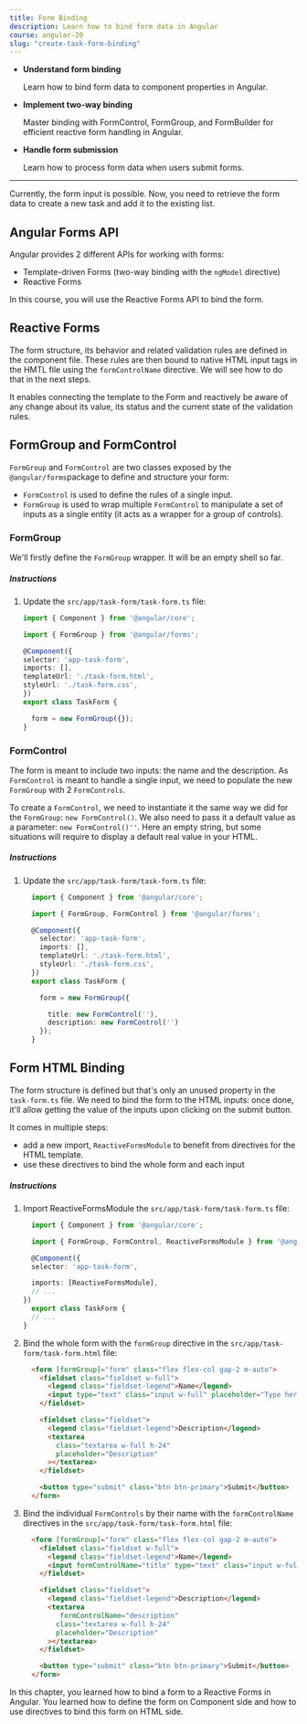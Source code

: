 ```yaml
---
title: Form Binding
description: Learn how to bind form data in Angular
course: angular-20
slug: "create-task-form-binding"
---
```



<NotificationCard state="objective" title="Chapter Objectives">
  <ul className="list-disc pl-4 space-y-2">
    <li>
      <strong>Understand form binding</strong>
      <p>Learn how to bind form data to component properties in Angular.</p>
    </li>
    <li>
      <strong>Implement two-way binding</strong>
      <p>Master binding with FormControl, FormGroup, and FormBuilder for efficient reactive form handling in Angular.</p>
    </li>
    <li>
      <strong>Handle form submission</strong>
      <p>Learn how to process form data when users submit forms.</p>
    </li>
  </ul>
</NotificationCard>

---

Currently, the form input is possible. Now, you need to retrieve the form data to create a new task and add it to the existing list.

## Angular Forms API

Angular provides 2 different APIs for working with forms:

- Template-driven Forms (two-way binding with the `ngModel` directive)
- Reactive Forms

In this course, you will use the Reactive Forms API to bind the form.

## Reactive Forms

The form structure, its behavior and related validation rules are defined in the component file.
These rules are then bound to native HTML input tags in the HMTL file using the `formControlName` directive. We will see how to do that in the next steps.

It enables connecting the template to the Form and reactively be aware of any change about its value, its status and the current state of the validation rules.

## FormGroup and FormControl

`FormGroup` and `FormControl` are two classes exposed by the `@angular/forms`package to define and structure your form:
- `FormControl` is used to define the rules of a single input.
- `FormGroup` is used to wrap multiple `FormControl` to manipulate a set of inputs as a single entity (it acts as a wrapper for a group of controls).

### FormGroup

We'll firstly define the `FormGroup` wrapper. It will be an empty shell so far.

##### Instructions

<Steps>

1. Update the `src/app/task-form/task-form.ts` file:

    ```typescript ins={"Import FormGroup": 2-3}  ins={"Define the FormGroup": 12-13}
    import { Component } from '@angular/core';

    import { FormGroup } from '@angular/forms';

    @Component({
    selector: 'app-task-form',
    imports: [],
    templateUrl: './task-form.html',
    styleUrl: './task-form.css',
    })
    export class TaskForm {

      form = new FormGroup({});
    }
    ```

</Steps>

### FormControl

The form is meant to include two inputs: the name and the description.
As `FormControl` is meant to handle a single input, we need to populate the new `FormGroup` with 2 `FormControls`.

To create a `FormControl`, we need to instantiate it the same way we did for the `FormGroup`: `new FormControl()`.
We also need to pass it a default value as a parameter: `new FormControl()''`.
Here an empty string, but some situations will require to display a default real value in your HTML.

##### Instructions

<Steps>

1. Update the `src/app/task-form/task-form.ts` file:

    ```typescript ins={"Import FormControl": 2-3} ins={"Define the 2 FormControls": 14-16}
      import { Component } from '@angular/core';

      import { FormGroup, FormControl } from '@angular/forms';

      @Component({
        selector: 'app-task-form',
        imports: [],
        templateUrl: './task-form.html',
        styleUrl: './task-form.css',
      })
      export class TaskForm {

        form = new FormGroup({

          title: new FormControl(''),
          description: new FormControl('')
        });
      }
    ```

</Steps>

## Form HTML Binding

The form structure is defined but that's only an unused property in the `task-form.ts` file.
We need to bind the form to the HTML inputs: once done, it'll allow getting the value of the inputs upon clicking on the submit button.

It comes in multiple steps:

- add a new import, `ReactiveFormsModule` to benefit from directives for the HTML template.
- use these directives to bind the whole form and each input

##### Instructions

<Steps>

  1. Import ReactiveFormsModule the `src/app/task-form/task-form.ts` file:

      ```typescript ins={"Import ReactiveFormsModule": 2-3} ins={"Add the import": 7-8}
        import { Component } from '@angular/core';

        import { FormGroup, FormControl, ReactiveFormsModule } from '@angular/forms';

        @Component({
        selector: 'app-task-form',

        imports: [ReactiveFormsModule],
        // ...
      })
        export class TaskForm {
        // ...
      }
      ```

2. Bind the whole form with the `formGroup` directive in  the `src/app/task-form/task-form.html` file:

    ```html ins='[formGroup]="form"'
      <form [formGroup]="form" class="flex flex-col gap-2 m-auto">
        <fieldset class="fieldset w-full">
          <legend class="fieldset-legend">Name</legend>
          <input type="text" class="input w-full" placeholder="Type here" />
        </fieldset>

        <fieldset class="fieldset">
          <legend class="fieldset-legend">Description</legend>
          <textarea
            class="textarea w-full h-24"
            placeholder="Description"
          ></textarea>
        </fieldset>

        <button type="submit" class="btn btn-primary">Submit</button>
      </form>
    ```

3. Bind the individual `FormControls` by their name with the `formControlName` directives in  the `src/app/task-form/task-form.html` file:

   ```html ins='formControlName="title"' ins='formControlName="description"'
     <form [formGroup]="form" class="flex flex-col gap-2 m-auto">
       <fieldset class="fieldset w-full">
         <legend class="fieldset-legend">Name</legend>
         <input formControlName="title" type="text" class="input w-full" placeholder="Type here" />
       </fieldset>

       <fieldset class="fieldset">
         <legend class="fieldset-legend">Description</legend>
         <textarea
            formControlName="description"
           class="textarea w-full h-24"
           placeholder="Description"
         ></textarea>
       </fieldset>

       <button type="submit" class="btn btn-primary">Submit</button>
     </form>
      ```

</Steps>


<NotificationCard state="success" title="What you've learned">
  In this chapter, you learned how to bind a form to a Reactive Forms in Angular. You
  learned how to define the form on Component side and how to use directives to bind this form on HTML side.
</NotificationCard>

